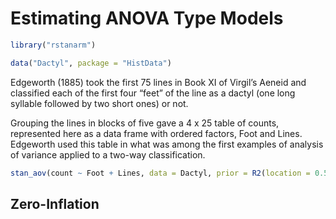 # Estimating ANOVA Type Models

```r
library("rstanarm")
```

```r
data("Dactyl", package = "HistData")
```

Edgeworth (1885) took the first 75 lines in Book XI of Virgil's Aeneid and classified each of the first four "feet" of the line as a dactyl (one long syllable followed by two short ones) or not.

Grouping the lines in blocks of five gave a 4 x 25 table of counts, represented here as a data frame with ordered factors, Foot and Lines. Edgeworth used this table in what was among the first examples of analysis of variance applied to a two-way classification.

```r
stan_aov(count ~ Foot + Lines, data = Dactyl, prior = R2(location = 0.5))
```

## Zero-Inflation

